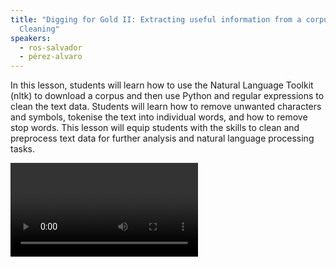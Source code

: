 ```yaml
---
title: "Digging for Gold II: Extracting useful information from a corpus pt1 -
  Cleaning"
speakers:
  - ros-salvador
  - pérez-alvaro
---
```

In this lesson, students will learn how to use the Natural Language Toolkit (nltk) to download a corpus and then use Python and regular expressions to clean the text data. Students will learn how to remove unwanted characters and symbols, tokenise the text into individual words, and how to remove stop words.
This lesson will equip students with the skills to clean and preprocess text data for further analysis and natural language processing tasks.

<Video provider="youtube" id="CcFZekFJpE8">
  Digging for Gold II: Extracting useful information from a corpus pt1 - Cleaning
</Video>
